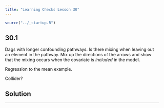 ```yaml
---
title: "Learning Checks Lesson 30"
---
```


```r
source("../_startup.R")
```

## 30.1

Dags with longer confounding pathways. Is there mixing when leaving out an element in the pathway. Mix up the directions of the arrows and show that the mixing occurs when the covariate is *included* in the model.

Regression to the mean example.

Collider?



::: {.callout-note}
## Solution

:::

--------
